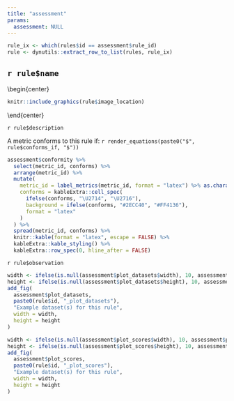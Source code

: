```yaml
---
title: "assessment"
params:
  assessment: NULL
---
```


```r
rule_ix <- which(rules$id == assessment$rule_id)
rule <- dynutils::extract_row_to_list(rules, rule_ix)
```

## `r rule$name`

\begin{center}
```r
knitr::include_graphics(rule$image_location)
```


\end{center}

`r rule$description`

A metric conforms to this rule if: `r render_equations(paste0("$", rule$conforms_if, "$"))`

```r
assessment$conformity %>% 
  select(metric_id, conforms) %>% 
  arrange(metric_id) %>% 
  mutate(
    metric_id = label_metrics(metric_id, format = "latex") %>% as.character() %>% forcats::fct_inorder(),
    conforms = kableExtra::cell_spec(
      ifelse(conforms, "\U2714", "\U2716"), 
      background = ifelse(conforms, "#2ECC40", "#FF4136"),
      format = "latex"
    )
  ) %>% 
  spread(metric_id, conforms) %>% 
  knitr::kable(format = "latex", escape = FALSE) %>% 
  kableExtra::kable_styling() %>% 
  kableExtra::row_spec(0, hline_after = FALSE)
```

`r rule$observation`

```r
width <- ifelse(is.null(assessment$plot_datasets$width), 10, assessment$plot_datasets$width)
height <- ifelse(is.null(assessment$plot_datasets$height), 10, assessment$plot_datasets$height)
add_fig(
  assessment$plot_datasets,
  paste0(rule$id, "_plot_datasets"),
  "Example dataset(s) for this rule",
  width = width,
  height = height
)
```


```r
width <- ifelse(is.null(assessment$plot_scores$width), 10, assessment$plot_scores$width)
height <- ifelse(is.null(assessment$plot_scores$height), 10, assessment$plot_scores$height)
add_fig(
  assessment$plot_scores,
  paste0(rule$id, "_plot_scores"),
  "Example dataset(s) for this rule",
  width = width,
  height = height
)
```


\pagebreak

